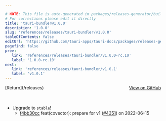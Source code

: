```yaml
---

# NOTE: This file is auto-generated in packages/releases-generator/build.ts
# For corrections please edit it directly
title: 'tauri-bundler@1.0.0'
description: '1.0.0'
slug: 'references/releases/tauri-bundler/v1.0.0'
tableOfContents: false
editUrl: 'https://github.com/tauri-apps/tauri-docs/packages/releases-generator/build.ts'
pagefind: false
prev:
   link: 'references/releases/tauri-bundler/v1.0.0-rc.10'
   label: '1.0.0-rc.10'
next:
   link: 'references/releases/tauri-bundler/v1.0.1'
   label: 'v1.0.1'
---
```


<div style="margin-bottom:3rem; display: flex; justify-content: space-between; align-items: center"><span>[Return](/releases)</span><span><a href="https://github.com/tauri-apps/tauri/releases/tag/tauri-bundler-v1.0.0">View on GitHub</a></span></div>

- Upgrade to `stable`!
  - [f4bb30cc](https://www.github.com/tauri-apps/tauri/commit/f4bb30cc73d6ba9b9ef19ef004dc5e8e6bb901d3) feat(covector): prepare for v1 ([#4351](https://www.github.com/tauri-apps/tauri/pull/4351)) on 2022-06-15

